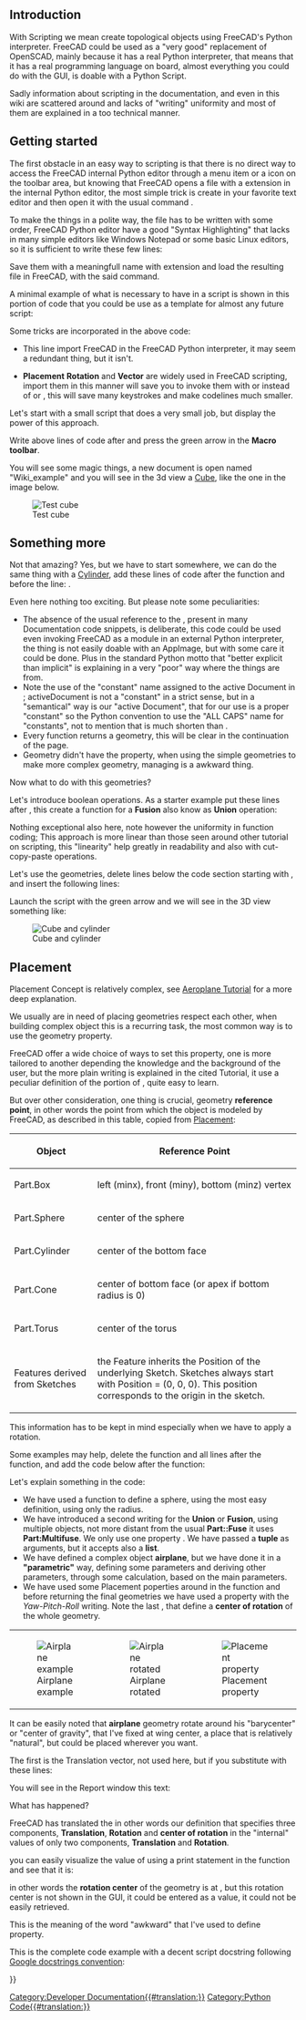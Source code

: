 <languages/>

{{Docnav
|[[Macros/pt-br|Macros]]
|[[Introduction_to_Python/pt-br|Introdução ao Python]]
}}

{{TutorialInfo
|Topic=Scripting
|Level=Base
|Time=
|Author=onekk Carlo
|FCVersion=0.19
|Files=
}}

== Introduction ==

With Scripting we mean create topological objects using FreeCAD's Python interpreter. FreeCAD could be used as a "very good" replacement of OpenSCAD, mainly because it has a real Python interpreter, that means that it has a real programming language on board, almost everything you could do with the GUI, is doable with a Python Script.

Sadly information about scripting in the documentation, and even in this wiki are scattered around and lacks of "writing" uniformity and most of them are explained in a too technical manner.

== Getting started ==

The first obstacle in an easy way to scripting is that there is no direct way to access the FreeCAD internal Python editor through a menu item or a icon on the toolbar area, but knowing that FreeCAD opens a file with a {{incode|.py}} extension in the internal Python editor, the most simple trick is create in your favorite text editor and then open it with the usual command {{MenuCommand|File → Open}}.

To make the things in a polite way, the file has to be written with some order, FreeCAD Python editor have a good "Syntax Highlighting" that lacks in many simple editors like Windows Notepad or some basic Linux editors, so it is sufficient to write these few lines:

{{Code|code=
"""filename.py

   A short description of what the script does

"""
}}

Save them with a meaningfull name with {{incode|.py}} extension and load the resulting file in FreeCAD, with the said {{MenuCommand|File → Open}} command.

A minimal example of what is necessary to have in a script is shown in this portion of code that you could be use as a template for almost any future script:

{{Code|code=
"""filename.py

   First FreeCAD Script

"""

import FreeCAD
from FreeCAD import Placement, Rotation, Vector
import FreeCADGui

DOC_NAME = "Wiki_Example"
DOC = FreeCAD.newDocument(DOC_NAME)
FreeCAD.setActiveDocument(DOC.Name)

ROT0 = Rotation(0, 0, 0)
VEC0 = Vector(0, 0, 0)

# Helper function

def set_view():
    """Rearrange View."""
    if not FreeCAD.GuiUp:
        return
    doc = FreeCADGui.ActiveDocument
    if doc is None:
        return
    view = doc.ActiveView
    if view is None:
        return
    # Check if the view is a 3D view:
    if not hasattr(view, "getSceneGraph"):
        return
    view.viewAxometric()
    view.fitAll()
}}

Some tricks are incorporated in the above code:

* {{incode|import FreeCAD}} This line import FreeCAD in the FreeCAD Python interpreter, it may seem a redundant thing, but it isn't.
* {{incode|from FreeCAD import Placement, Rotation, Vector}} '''Placement''' '''Rotation''' and '''Vector''' are widely used in FreeCAD scripting, import them in this manner will save you to invoke them with {{incode|FreeCAD.Vector}} or {{incode|FreeCAD.Placement}} instead of {{incode|Vector}} or {{incode|Placement}}, this will save many keystrokes and make codelines much smaller.

Let's start with a small script that does a very small job, but display the power of this approach.

{{Code|code=
# Script functions

def my_box(name, len, wid, hei):
    """Create a box."""
    obj_b = DOC.addObject("Part::Box", name)
    obj_b.Length = len
    obj_b.Width = wid
    obj_b.Height = hei

    DOC.recompute()

    return obj_b

# objects definition

obj = my_box("test_cube", 5, 5, 5)

set_view()
}}

Write above lines of code after {{incode|# Script functions}} and press the green arrow in the '''Macro toolbar'''.

You will see some magic things, a new document is open named "Wiki_example" and you will see in the 3d view a [[Part_Box|Cube]], like the one in the image below.

[[File:Cubo.png|thumb|center|Test cube]]

== Something more ==

Not that amazing? Yes, but we have to start somewhere, we can do the same thing with a [[Part_Cylinder|Cylinder]], add these lines of code after the {{incode|my_box()}} function and before the line: {{incode|# objects definition}}.

{{Code|code=
def my_cyl(name, ang, rad, hei):
    """Create a Cylinder."""
    obj = DOC.addObject("Part::Cylinder", name)
    obj.Angle = ang
    obj.Radius = rad
    obj.Height = hei

    DOC.recompute()

    return obj
}}

Even here nothing too exciting. But please note some peculiarities:

* The absence of the usual reference to the {{incode|App.}}, present in many Documentation code snippets, is deliberate, this code could be used even invoking FreeCAD as a module in an external Python interpreter, the thing is not easily doable with an AppImage, but with some care it could be done. Plus in the standard Python motto that "better explicit than implicit" {{incode|App.}} is explaining in a very "poor" way where the things are from.
* Note the use of the "constant" name assigned to the active Document in {{incode|DOC &#61; FreeCAD.activeDocument()}}; activeDocument is not a "constant" in a strict sense, but in a "semantical" way is our "active Document", that for our use is a proper "constant" so the Python convention to use the "ALL CAPS" name for "constants", not to mention that {{incode|DOC}} is much shorten than {{incode|FreeCAD.activeDocument()}}.
* Every function returns a geometry, this will be clear in the continuation of the page.
* Geometry didn't have the {{incode|Placement}} property, when using the simple geometries to make more complex geometry, managing {{incode|Placement}} is a awkward thing.

Now what to do with this geometries?

Let's introduce boolean operations. As a starter example put these lines after {{incode|my_cyl}}, this create a function for a '''Fusion''' also know as '''Union''' operation:

{{Code|code=
def fuse_obj(name, obj_0, obj_1):
    """Fuse two objects."""
    obj = DOC.addObject("Part::Fuse", name)
    obj.Base = obj_0
    obj.Tool = obj_1
    obj.Refine = True
    DOC.recompute()

    return obj
}}

Nothing exceptional also here, note however the uniformity in function coding; This approach is more linear than those seen around other tutorial on scripting, this "linearity" help greatly in readability and also with cut-copy-paste operations.

Let's use the geometries, delete lines below the code section starting with {{incode|# objects definition}}, and insert the following lines:

{{Code|code=
# objects definition

obj = my_box("test_cube", 5, 5, 5)

obj1 = my_cyl("test_cyl", 360, 2, 10)

fuse_obj("Fusion", obj, obj1)

set_view()
}}

Launch the script with the green arrow and we will see in the 3D view something like:

[[File:Cucil.png|thumb|center|Cube and cylinder]]

== Placement ==

Placement Concept is relatively complex, see [[Aeroplane|Aeroplane Tutorial]] for a more deep explanation.

We usually are in need of placing geometries respect each other, when building complex object this is a recurring task, the most common way is to use the geometry {{incode|Placement}} property.

FreeCAD offer a wide choice of ways to set this property, one is more tailored to another depending the knowledge and the background of the user, but the more plain writing is explained in the cited Tutorial, it use a peculiar definition of the {{incode|Rotation}} portion of {{incode|Placement}}, quite easy to learn.

{{Code|code=
FreeCAD.Placement(Vector(0, 0, 0), FreeCAD.Rotation(10, 20, 30), Vector(0, 0, 0))
}}

But over other consideration, one thing is crucial, geometry '''reference point''', in other words the point from which the object is modeled by FreeCAD, as described in this table, copied from [[Placement|Placement]]:

{| class="wikitable" border="1"
!Object!!Reference Point
|-
|Part.Box ||left (minx), front (miny), bottom (minz) vertex
|-
|Part.Sphere||center of the sphere
|-
|Part.Cylinder||center of the bottom face
|-
|Part.Cone||center of bottom face (or apex if bottom radius is 0)
|-
|Part.Torus||center of the torus
|-
|Features derived from Sketches||the Feature inherits the Position of the underlying Sketch. Sketches always start with Position = (0, 0, 0). This position corresponds to the origin in the sketch.
|}

This information has to be kept in mind especially when we have to apply a rotation.

Some examples may help, delete the {{incode|my_box}} function and all lines after the {{incode|my_cyl}} function, and add the code below after the {{incode|my_cyl}} function:

{{Code|code=
def my_sphere(name, rad):
    """Create a Sphere."""
    obj = DOC.addObject("Part::Sphere", name)
    obj.Radius = rad

    DOC.recompute()

    return obj

def my_box2(name, len, wid, hei, cent=False, off_z=0):
    """Create a box with an optional z offset."""
    obj_b = DOC.addObject("Part::Box", name)
    obj_b.Length = len
    obj_b.Width = wid
    obj_b.Height = hei

    if cent is True:
        pos = Vector(len * -0.5, wid * -0.5, off_z)
    else:
        pos = Vector(0, 0, off_z)

    obj_b.Placement = Placement(pos, ROT0, VEC0)

    DOC.recompute()

    return obj_b

def mfuse_obj(name, objs):
    """Fuse multiple objects."""
    obj = DOC.addObject("Part::MultiFuse", name)
    obj.Shapes = objs
    obj.Refine = True
    DOC.recompute()

    return obj

def airplane():
    """Create an airplane shaped solid."""
    fuselage_length = 30
    fuselage_diameter = 5
    wing_span = fuselage_length * 1.75
    wing_width = 7.5
    wing_thickness = 1.5
    tail_height = fuselage_diameter * 3.0
    tail_position = fuselage_length * 0.70
    tail_offset = tail_position - (wing_width * 0.5)

    obj1 = my_cyl("main_body", 360, fuselage_diameter, fuselage_length)

    obj2 = my_box2("wings", wing_span, wing_thickness, wing_width, True, tail_offset)

    obj3 = my_sphere("nose", fuselage_diameter)
    obj3.Placement = Placement(Vector(0, 0, fuselage_length), ROT0, VEC0)

    obj4 = my_box2("tail", wing_thickness, tail_height, wing_width, False, 0)
    obj4.Placement = Placement(Vector(0, tail_height * -1, 0), ROT0, VEC0)

    objs = (obj1, obj2, obj3, obj4)

    obj = mfuse_obj("airplane", objs)
    obj.Placement = Placement(VEC0, Rotation(0, 0, -90), Vector(0, 0, tail_position))

    DOC.recompute()

    return obj

# objects definition

airplane()

set_view()

}}

Let's explain something in the code:

* We have used a function to define a sphere, using the most easy definition, using only the radius.
* We have introduced a second writing for the '''Union''' or '''Fusion''', using multiple objects, not more distant from the usual '''Part::Fuse''' it uses '''Part:Multifuse'''. We only use one property {{incode|Shapes}}. We have passed a '''tuple''' as arguments, but it accepts also a '''list'''.
* We have defined a complex object '''airplane''', but we have done it in a '''"parametric"''' way, defining some parameters and deriving other parameters, through some calculation, based on the main parameters.
* We have used some Placement {{incode|Placement}} poperties around in the function and before returning the final geometries we have used a {{incode|Rotation}} property with the ''Yaw-Pitch-Roll'' writing. Note the last {{incode|Vector(0, 0, tail_position)}}, that define a '''center of rotation''' of the whole geometry.

{| class="wikitable"
|-
| [[File:Aereo.png|thumb|left|Airplane example]] || [[File:Aereo2.png|thumb|center|Airplane rotated]]||
[[File:Aereo-prop.png|thumb|center|Placement property]]
|}

It can be easily noted that '''airplane''' geometry rotate around his "barycenter" or "center of gravity", that I've fixed at wing center, a place that is relatively "natural", but could be placed wherever you want.

The first {{incode|Vector(0, 0, 0)}} is the Translation vector, not used here, but if you substitute {{incode|airplane()}} with these lines:

{{Code|code=
obj_f = airplane()

print(obj_F.Placement)
}}

You will see in the Report window this text:

{{Code|code=
Placement [Pos=(0, -21, 21), Yaw-Pitch-Roll=(0, 0, -90)]
}}

What has happened?

FreeCAD has translated the {{incode|Vector(0, 0, 0), FreeCAD.Rotation(0, 0, -90), Vector(0, 0, tail_position)}} in other words our {{incode|Placement}} definition that specifies three components, '''Translation''', '''Rotation''' and '''center of rotation''' in the "internal" values of only two components, '''Translation''' and '''Rotation'''.

you can easily visualize the value of {{incode|tail_position}} using a print statement in the {{incode|airplane()}} function and see that it is:

{{Code|code=
tail_position = 21.0
}}

in other words the '''rotation center''' of the geometry is at {{incode|Vector(0, 0, 21)}}, but this rotation center is not shown in the GUI, it could be entered as a {{incode|Placement}} value, it could not be easily retrieved.

This is the meaning of the word "awkward" that I've used to define {{incode|Placement}} property.


This is the complete code example with a decent script docstring following [https://www.sphinx-doc.org/en/master/usage/extensions/example_google.html#example-google Google docstrings convention]:

{{Code|code=
"""Sample code.

Filename:
   airplane.py

Author:
    Dormeletti Carlo (onekk)

Version:
    1.0

License:
    Creative Commons Attribution 3.0

Summary:
    This is sample code written for a FreeCAD Wiki page.
    It creates an airplane shaped solid using standard "Part WB" shapes.

"""

import FreeCAD
from FreeCAD import Placement, Rotation, Vector
import FreeCADGui

DOC_NAME = "Wiki_Example"
DOC = FreeCAD.newDocument(DOC_NAME)
FreeCAD.setActiveDocument(DOC.Name)

ROT0 = Rotation(0, 0, 0)
VEC0 = Vector(0, 0, 0)

# Helper function

def set_view():
    """Rearrange View."""
    if not FreeCAD.GuiUp:
        return
    doc = FreeCADGui.ActiveDocument
    if doc is None:
        return
    view = doc.ActiveView
    if view is None:
        return
    # Check if the view is a 3D view:
    if not hasattr(view, "getSceneGraph"):
        return
    view.viewAxometric()
    view.fitAll()

# Script functions

def my_cyl(name, ang, rad, hei):
    """Create a Cylinder."""
    obj = DOC.addObject("Part::Cylinder", name)
    obj.Angle = ang
    obj.Radius = rad
    obj.Height = hei

    DOC.recompute()

    return obj

def my_sphere(name, rad):
    """Create a Sphere."""
    obj = DOC.addObject("Part::Sphere", name)
    obj.Radius = rad

    DOC.recompute()

    return obj

def my_box2(name, len, wid, hei, cent=False, off_z=0):
    """Create a box with an optional z offset."""
    obj_b = DOC.addObject("Part::Box", name)
    obj_b.Length = len
    obj_b.Width = wid
    obj_b.Height = hei

    if cent is True:
        pos = Vector(len * -0.5, wid * -0.5, off_z)
    else:
        pos = Vector(0, 0, off_z)

    obj_b.Placement = Placement(pos, ROT0, VEC0)

    DOC.recompute()

    return obj_b

def mfuse_obj(name, objs):
    """Fuse multiple objects."""
    obj = DOC.addObject("Part::MultiFuse", name)
    obj.Shapes = objs
    obj.Refine = True
    DOC.recompute()

    return obj

def airplane():
    """Create an airplane shaped solid."""
    fuselage_length = 30
    fuselage_diameter = 5
    wing_span = fuselage_length * 1.75
    wing_width = 7.5
    wing_thickness = 1.5
    tail_height = fuselage_diameter * 3.0
    tail_position = fuselage_length * 0.70
    tail_offset = tail_position - (wing_width * 0.5)

    obj1 = my_cyl("main_body", 360, fuselage_diameter, fuselage_length)

    obj2 = my_box2("wings", wing_span, wing_thickness, wing_width, True, tail_offset)

    obj3 = my_sphere("nose", fuselage_diameter)
    obj3.Placement = Placement(Vector(0, 0, fuselage_length), ROT0, VEC0)

    obj4 = my_box2("tail", wing_thickness, tail_height, wing_width, False, 0)
    obj4.Placement = Placement(Vector(0, tail_height * -1, 0), ROT0, VEC0)

    objs = (obj1, obj2, obj3, obj4)

    obj = mfuse_obj("airplane", objs)
    obj.Placement = Placement(VEC0, Rotation(0, 0, -90), Vector(0, 0, tail_position))

    DOC.recompute()

    return obj

# objects definition

airplane()

set_view()
}}


{{Docnav
|[[Macros/pt-br|Macros]]
|[[Introduction_to_Python/pt-br|Introdução ao Python]]
}}

{{Powerdocnavi{{#translation:}}}}
[[Category:Developer Documentation{{#translation:}}]]
[[Category:Python Code{{#translation:}}]]